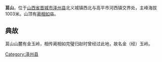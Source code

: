 {{Unreferenced|time=2016-02-16T15:02:23+00:00}}
'''莒山'''，位于[[山西省|山西省]][[晋城市|晋城市]][[泽州县|泽州县]]北义城镇西北与高平市河西镇交界处，主峰海拔1003米。山顶有[[蔺相如|蔺相如]]庙。
== 典故 ==
莒山山麓有金玉岭，相传蔺相如完璧归赵时曾经过此地，故名金（经）玉岭。

[[Category:泽州县|Category:泽州县]]